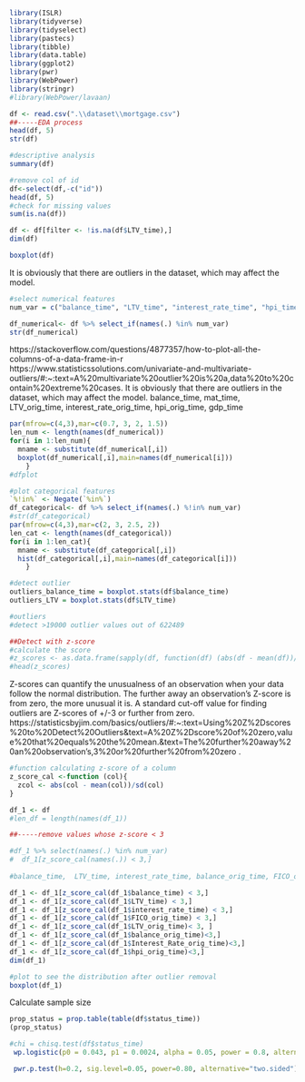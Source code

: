 
```r
library(ISLR)
library(tidyverse)
library(tidyselect)
library(pastecs)
library(tibble)
library(data.table)
library(ggplot2)
library(pwr)
library(WebPower)
library(stringr)
#library(WebPower/lavaan)
```


```r
df <- read.csv(".\\dataset\\mortgage.csv")
##-----EDA process
head(df, 5)
str(df)
```
```r
#descriptive analysis
summary(df)
```

```r
#remove col of id
df<-select(df,-c("id"))
head(df, 5)
#check for missing values
sum(is.na(df))
```
```r
df <- df[filter <- !is.na(df$LTV_time),]
dim(df)
```

```r
boxplot(df)
```
It is obviously that there are outliers in the dataset, which may affect the model.

```r
#select numerical features
num_var = c("balance_time", "LTV_time", "interest_rate_time", "hpi_time", "gdp_time", "uer_time", "balance_orig_time", "FICO_orig_time", "LTV_orig_time", "Interest_Rate_orig_time","hpi_orig_time")

df_numerical<- df %>% select_if(names(.) %in% num_var)
str(df_numerical)

```
https://stackoverflow.com/questions/4877357/how-to-plot-all-the-columns-of-a-data-frame-in-r  
https://www.statisticssolutions.com/univariate-and-multivariate-outliers/#:~:text=A%20multivariate%20outlier%20is%20a,data%20to%20contain%20extreme%20cases.
It is obviously that there are outliers in the dataset, which may affect the model. 
balance_time, mat_time, LTV_orig_time, interest_rate_orig_time, hpi_orig_time, gdp_time
```r
par(mfrow=c(4,3),mar=c(0.7, 3, 2, 1.5)) 
len_num <- length(names(df_numerical))
for(i in 1:len_num){
  mname <- substitute(df_numerical[,i])
  boxplot(df_numerical[,i],main=names(df_numerical[i]))
    }
#dfplot
```
```r
#plot categorical features
`%!in%` <- Negate(`%in%`)
df_categorical<- df %>% select_if(names(.) %!in% num_var)
#str(df_categorical)
par(mfrow=c(4,3),mar=c(2, 3, 2.5, 2)) 
len_cat <- length(names(df_categorical))
for(i in 1:len_cat){
  mname <- substitute(df_categorical[,i])
  hist(df_categorical[,i],main=names(df_categorical[i]))
    }
```


```r
#detect outlier
outliers_balance_time = boxplot.stats(df$balance_time)
outliers_LTV = boxplot.stats(df$LTV_time)

#outliers
#detect >19000 outlier values out of 622489 
```

```r
##Detect with z-score
#calculate the score
#z_scores <- as.data.frame(sapply(df, function(df) (abs(df - mean(df))/sd(df))))
#head(z_scores)
```
Z-scores can quantify the unusualness of an observation when your data follow the normal distribution. The further away an observation’s Z-score is from zero, the more unusual it is. A standard cut-off value for finding outliers are Z-scores of +/-3 or further from zero. 
https://statisticsbyjim.com/basics/outliers/#:~:text=Using%20Z%2Dscores%20to%20Detect%20Outliers&text=A%20Z%2Dscore%20of%20zero,value%20that%20equals%20the%20mean.&text=The%20further%20away%20an%20observation's,3%20or%20further%20from%20zero .
```r
#function calculating z-score of a column
z_score_cal <-function (col){
  zcol <- abs(col - mean(col))/sd(col)
}
```

```r
df_1 <- df
#len_df = length(names(df_1))

##-----remove values whose z-score < 3

#df_1 %>% select(names(.) %in% num_var) 
#  df_1[z_score_cal(names(.)) < 3,]
    
#balance_time,  LTV_time, interest_rate_time, balance_orig_time, FICO_orig_time, LTV_orig_time, interest_rate_orig_time, hpi_orig_time. 

df_1 <- df_1[z_score_cal(df_1$balance_time) < 3,]
df_1 <- df_1[z_score_cal(df_1$LTV_time) < 3,]
df_1 <- df_1[z_score_cal(df_1$interest_rate_time) < 3,]
df_1 <- df_1[z_score_cal(df_1$FICO_orig_time) < 3,]
df_1 <- df_1[z_score_cal(df_1$LTV_orig_time)< 3, ]
df_1 <- df_1[z_score_cal(df_1$balance_orig_time)<3,]
df_1 <- df_1[z_score_cal(df_1$Interest_Rate_orig_time)<3,]
df_1 <- df_1[z_score_cal(df_1$hpi_orig_time)<3,]
dim(df_1)

```

```r
#plot to see the distribution after outlier removal
boxplot(df_1)
```

Calculate sample size 
```r
prop_status = prop.table(table(df$status_time))
(prop_status)
```

```r
#chi = chisq.test(df$status_time)
 wp.logistic(p0 = 0.043, p1 = 0.0024, alpha = 0.05, power = 0.8, alternative="two.sided", family="normal")
```

```r
 pwr.p.test(h=0.2, sig.level=0.05, power=0.80, alternative="two.sided")
```


